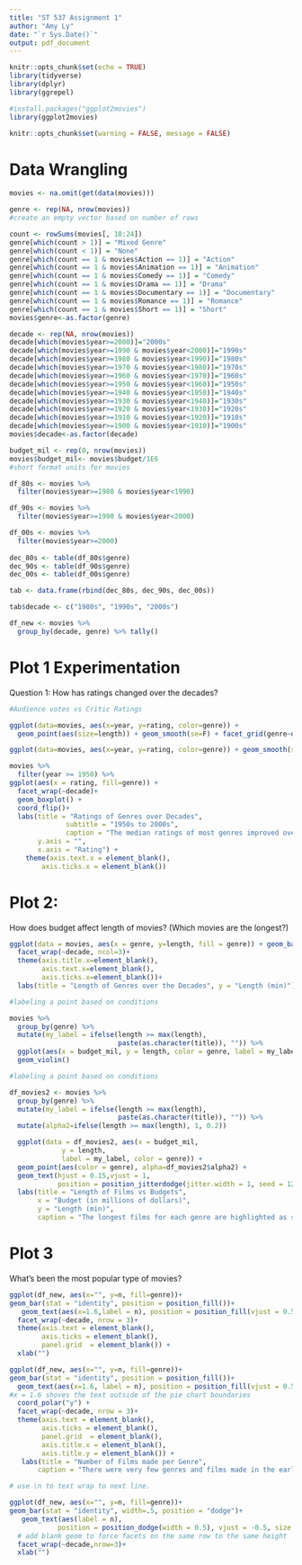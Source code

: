---
title: "ST 537 Assignment 1"
author: "Amy Ly"
date: "`r Sys.Date()`"
output: pdf_document
---

```{r setup, include=FALSE}
knitr::opts_chunk$set(echo = TRUE)
library(tidyverse)
library(dplyr)
library(ggrepel)

#install.packages("ggplot2movies")
library(ggplot2movies)

knitr::opts_chunk$set(warning = FALSE, message = FALSE)
```

# Data Wrangling

```{r}
movies <- na.omit(get(data(movies)))

genre <- rep(NA, nrow(movies)) 
#create an empty vector based on number of rows

count <- rowSums(movies[, 18:24])
genre[which(count > 1)] = "Mixed Genre"
genre[which(count < 1)] = "None"
genre[which(count == 1 & movies$Action == 1)] = "Action"
genre[which(count == 1 & movies$Animation == 1)] = "Animation"
genre[which(count == 1 & movies$Comedy == 1)] = "Comedy"
genre[which(count == 1 & movies$Drama == 1)] = "Drama"
genre[which(count == 1 & movies$Documentary == 1)] = "Documentary"
genre[which(count == 1 & movies$Romance == 1)] = "Romance"
genre[which(count == 1 & movies$Short == 1)] = "Short"
movies$genre<-as.factor(genre)

decade <- rep(NA, nrow(movies))
decade[which(movies$year>=2000)]="2000s"
decade[which(movies$year>=1990 & movies$year<2000)]="1990s"
decade[which(movies$year>=1980 & movies$year<1990)]="1980s"
decade[which(movies$year>=1970 & movies$year<1980)]="1970s"
decade[which(movies$year>=1960 & movies$year<1970)]="1960s"
decade[which(movies$year>=1950 & movies$year<1960)]="1950s"
decade[which(movies$year>=1940 & movies$year<1950)]="1940s"
decade[which(movies$year>=1930 & movies$year<1940)]="1930s"
decade[which(movies$year>=1920 & movies$year<1930)]="1920s"
decade[which(movies$year>=1910 & movies$year<1920)]="1910s"
decade[which(movies$year>=1900 & movies$year<1910)]="1900s"
movies$decade<-as.factor(decade)

budget_mil <- rep(0, nrow(movies))
movies$budget_mil<- movies$budget/1E6
#short format units for movies

df_80s <- movies %>% 
  filter(movies$year>=1980 & movies$year<1990) 

df_90s <- movies %>% 
  filter(movies$year>=1990 & movies$year<2000) 

df_00s <- movies %>% 
  filter(movies$year>=2000) 
  
dec_80s <- table(df_80s$genre) 
dec_90s <- table(df_90s$genre)
dec_00s <- table(df_00s$genre)

tab <- data.frame(rbind(dec_80s, dec_90s, dec_00s))

tab$decade <- c("1980s", "1990s", "2000s")

df_new <- movies %>% 
  group_by(decade, genre) %>% tally()

```


# Plot 1 Experimentation

Question 1: How has ratings changed over the decades? 

```{r}
#Audience votes vs Critic Ratings

ggplot(data=movies, aes(x=year, y=rating, color=genre)) +
  geom_point(aes(size=length)) + geom_smooth(se=F) + facet_grid(genre~decade) + ggtitle("Critics vs Audience Ratings over Time") + theme(strip.text.y.right = element_text(angle = 0))


```
```{r}
ggplot(data=movies, aes(x=year, y=rating, color=genre)) + geom_smooth(se=F) + ggtitle("Critics vs Audience Ratings over Time") 
```
```{r}
movies %>% 
  filter(year >= 1950) %>% 
ggplot(aes(x = rating, fill=genre)) +
  facet_wrap(~decade)+
  geom_boxplot() + 
  coord_flip()+
  labs(title = "Ratings of Genres over Decades",
              subtitle = "1950s to 2000s",
              caption = "The median ratings of most genres improved over the decades, though the spread and numbers of outliers increased as well.", 
       y.axis = "", 
       x.axis = "Rating") + 
    theme(axis.text.x = element_blank(),
        axis.ticks.x = element_blank())
```

# Plot 2:

How does budget affect length of movies? (Which movies are the longest?)

```{r}

ggplot(data = movies, aes(x = genre, y=length, fill = genre)) + geom_bar(stat = "identity", position = 'dodge')+
  facet_wrap(~decade, ncol=3)+ 
  theme(axis.title.x=element_blank(),
        axis.text.x=element_blank(),
        axis.ticks.x=element_blank())+ 
  labs(title = "Length of Genres over the Decades", y = "Length (min)")

```

```{r}

#labeling a point based on conditions 

movies %>% 
  group_by(genre) %>% 
  mutate(my_label = ifelse(length >= max(length),
                           paste(as.character(title)), "")) %>% 
  ggplot(aes(x = budget_mil, y = length, color = genre, label = my_label)) +
  geom_violin() 
```

```{r}

#labeling a point based on conditions 

df_movies2 <- movies %>% 
  group_by(genre) %>% 
  mutate(my_label = ifelse(length >= max(length),
                           paste(as.character(title)), "")) %>% 
  mutate(alpha2=ifelse(length >= max(length), 1, 0.2))

  ggplot(data = df_movies2, aes(x = budget_mil, 
             y = length, 
             label = my_label, color = genre)) + 
  geom_point(aes(color = genre), alpha=df_movies2$alpha2) + 
  geom_text(hjust = 0.15,vjust = 1, 
            position = position_jitterdodge(jitter.width = 1, seed = 123)) +
  labs(title = "Length of Films vs Budgets", 
       x = "Budget (in millions of dollars)", 
       y = "Length (min)",
       caption = "The longest films for each genre are highlighted as solid colors.\n There seems to be a positive nonlinear relationship between budgets and lengths of films.")
```

# Plot 3

What's been the most popular type of movies?


```{r}
ggplot(df_new, aes(x="", y=n, fill=genre))+ 
geom_bar(stat = "identity", position = position_fill())+
   geom_text(aes(x=1.6,label = n), position = position_fill(vjust = 0.5), size =2)+
  facet_wrap(~decade, nrow = 3)+
  theme(axis.text = element_blank(),
        axis.ticks = element_blank(),
        panel.grid  = element_blank()) +
  xlab("")

```

```{r}
ggplot(df_new, aes(x="", y=n, fill=genre))+ 
geom_bar(stat = "identity", position = position_fill())+
  geom_text(aes(x=1.6, label = n), position = position_fill(vjust = 0.5), size =2) +
#x = 1.6 shoves the text outside of the pie chart boundaries 
  coord_polar("y") +
  facet_wrap(~decade, nrow = 3)+
  theme(axis.text = element_blank(),
        axis.ticks = element_blank(),
        panel.grid  = element_blank(), 
        axis.title.x = element_blank(), 
        axis.title.y = element_blank()) +
   labs(title = "Number of Films made per Genre",
       caption = "There were very few genres and films made in the early 1900s\n Many films by the 2000s are of mixed genres.")

# use \n to text wrap to next line.

```
```{r}
ggplot(df_new, aes(x="", y=n, fill=genre))+
geom_bar(stat = "identity", width=.5, position = "dodge")+
   geom_text(aes(label = n),
            position = position_dodge(width = 0.5), vjust = -0.5, size = 2)+
  # add blank geom to force facets on the same row to the same height
  facet_wrap(~decade,nrow=3)+
  xlab("")

```
